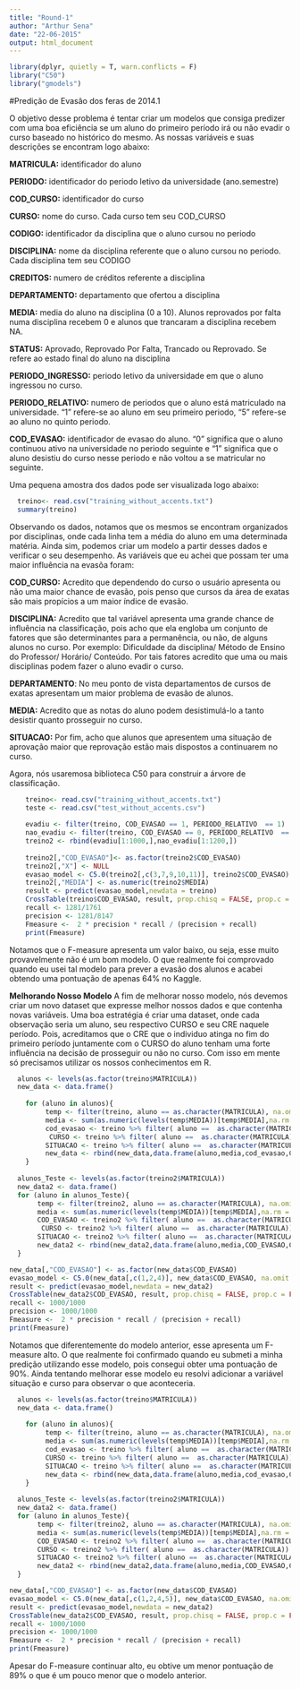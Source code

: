 ```yaml
---
title: "Round-1"
author: "Arthur Sena"
date: "22-06-2015"
output: html_document
---
```


```r
library(dplyr, quietly = T, warn.conflicts = F)
library("C50")
library("gmodels")
```

#Predição de Evasão dos feras de 2014.1

O objetivo desse problema é tentar criar um modelos que consiga predizer com uma boa eficiência se um aluno do primeiro período irá ou não evadir o curso baseado no histórico do mesmo. As nossas variáveis e suas descrições se encontram logo abaixo:

__MATRICULA:__ identificador do aluno

__PERIODO:__ identificador do periodo letivo da universidade (ano.semestre)

__COD_CURSO:__ identificador do curso

__CURSO:__ nome do curso. Cada curso tem seu COD_CURSO

__CODIGO:__ identificador da disciplina que o aluno cursou no periodo

__DISCIPLINA:__ nome da disciplina referente que o aluno cursou no periodo. Cada disciplina tem seu CODIGO

__CREDITOS:__ numero de créditos referente a disciplina

__DEPARTAMENTO:__ departamento que ofertou a disciplina

__MEDIA:__ media do aluno na disciplina (0 a 10). Alunos reprovados por falta numa disciplina recebem 0 e alunos que trancaram a disciplina recebem NA.

__STATUS:__ Aprovado, Reprovado Por Falta, Trancado ou Reprovado. Se refere ao estado final do aluno na disciplina

__PERIODO_INGRESSO:__ periodo letivo da universidade em que o aluno ingressou no curso.

__PERIODO_RELATIVO:__ numero de periodos que o aluno está matriculado na universidade. "1" refere-se ao aluno em seu primeiro periodo, "5" refere-se ao aluno no quinto periodo.

__COD_EVASAO:__ identificador de evasao do aluno. "0" significa que o aluno continuou ativo na universidade no periodo seguinte e "1" significa que o aluno desistiu do curso nesse periodo e não voltou a se matricular no seguinte.

Uma pequena amostra dos dados pode ser visualizada logo abaixo:

```r
  treino<- read.csv("training_without_accents.txt")
  summary(treino)
```

Observando os dados, notamos que os mesmos se encontram organizados por disciplinas, onde cada linha tem a média do aluno em uma determinada matéria. Ainda sim, podemos criar um modelo a partir desses dados e verificar o seu desempenho. As variáveis que eu achei que possam ter uma maior influência na evasõa foram:

__COD_CURSO:__ Acredito que dependendo do curso o usuário apresenta ou não uma maior chance de evasão, pois penso que cursos da área de exatas são mais propícios a um maior índice de evasão.

__DISCIPLINA:__ Acredito que tal variável apresenta uma grande chance de influência na classificação, pois acho que ela engloba um conjunto de fatores que são determinantes para a permanência, ou não, de alguns alunos no curso. Por exemplo: Dificuldade da disciplina/ Método de Ensino do Professor/ Horário/ Conteúdo. Por tais fatores acredito que uma ou mais disciplinas podem fazer o aluno evadir o curso.  

__DEPARTAMENTO__: No meu ponto de vista departamentos de cursos de exatas apresentam um maior problema de evasão de alunos.   

__MEDIA:__ Acredito que as notas do aluno podem desistimulá-lo a tanto desistir quanto prosseguir no curso.

__SITUACAO:__ Por fim, acho que alunos que apresentem uma situação de aprovação maior que reprovação estão mais dispostos a continuarem no curso.

Agora, nós usaremosa biblioteca C50 para construir a árvore de classificação.

```r
    treino<- read.csv("training_without_accents.txt")
    teste <- read.csv("test_without_accents.csv")
  
    evadiu <- filter(treino, COD_EVASAO == 1, PERIODO_RELATIVO  == 1)
    nao_evadiu <- filter(treino, COD_EVASAO == 0, PERIODO_RELATIVO  == 1)
    treino2 <- rbind(evadiu[1:1000,],nao_evadiu[1:1200,])
    
    treino2[,"COD_EVASAO"]<- as.factor(treino2$COD_EVASAO)
    treino2[,"X"] <- NULL
    evasao_model <- C5.0(treino2[,c(3,7,9,10,11)], treino2$COD_EVASAO)
    treino2[,"MEDIA"] <- as.numeric(treino2$MEDIA)
    result <- predict(evasao_model,newdata = treino)
    CrossTable(treino$COD_EVASAO, result, prop.chisq = FALSE, prop.c = FALSE, prop.r = FALSE, dnn = c('actual', 'predicted'))
    recall <- 1281/1761
    precision <- 1281/8147
    Fmeasure <-  2 * precision * recall / (precision + recall)
    print(Fmeasure)
```

Notamos que o F-measure apresenta um valor baixo, ou seja, esse muito provavelmente não é um bom modelo. O que realmente foi comprovado quando eu usei tal modelo para prever a evasão dos alunos e acabei obtendo uma pontuação de apenas 64% no Kaggle.

__Melhorando Nosso Modelo__
A fim de melhorar nosso modelo, nós devemos criar um novo dataset que expresse melhor nossos dados e que contenha novas variáveis. Uma boa estratégia é criar uma dataset, onde cada observação seria um aluno, seu respectivo CURSO e seu CRE naquele período. Pois, acreditamos que o CRE que o individuo atinga no fim do primeiro período juntamente com o CURSO do aluno tenham uma forte influência na decisão de prosseguir ou não no curso. Com isso em mente só precisamos utilizar os nossos conhecimentos em R. 

```r
  alunos <- levels(as.factor(treino$MATRICULA))    
  new_data <- data.frame()
  
    for (aluno in alunos){
         temp <- filter(treino, aluno == as.character(MATRICULA), na.omit = T)
         media <- sum(as.numeric(levels(temp$MEDIA))[temp$MEDIA],na.rm = T)/nrow(temp)
         cod_evasao <- treino %>% filter( aluno ==  as.character(MATRICULA)) %>% select(COD_EVASAO)
          CURSO <- treino %>% filter( aluno ==  as.character(MATRICULA)) %>% select(CURSO)
         SITUACAO <- treino %>% filter( aluno ==  as.character(MATRICULA)) %>% select(SITUACAO)
         new_data <- rbind(new_data,data.frame(aluno,media,cod_evasao,CURSO),warn.conflicts = F )
    }
  
  alunos_Teste <- levels(as.factor(treino2$MATRICULA))    
  new_data2 <- data.frame()
  for (aluno in alunos_Teste){
       temp <- filter(treino2, aluno == as.character(MATRICULA), na.omit = T)
       media <- sum(as.numeric(levels(temp$MEDIA))[temp$MEDIA],na.rm = T)/nrow(temp)
       COD_EVASAO <- treino2 %>% filter( aluno ==  as.character(MATRICULA)) %>% select(COD_EVASAO)
        CURSO <- treino2 %>% filter( aluno ==  as.character(MATRICULA)) %>% select(CURSO)
       SITUACAO <- treino2 %>% filter( aluno ==  as.character(MATRICULA)) %>% select(SITUACAO)
       new_data2 <- rbind(new_data2,data.frame(aluno,media,COD_EVASAO,CURSO))
  }

new_data[,"COD_EVASAO"] <- as.factor(new_data$COD_EVASAO)
evasao_model <- C5.0(new_data[,c(1,2,4)], new_data$COD_EVASAO, na.omit = T)
result <- predict(evasao_model,newdata = new_data2)
CrossTable(new_data2$COD_EVASAO, result, prop.chisq = FALSE, prop.c = FALSE, prop.r = FALSE, dnn = c('actual', 'predicted'))
recall <- 1000/1000
precision <- 1000/1000
Fmeasure <-  2 * precision * recall / (precision + recall)
print(Fmeasure)
```

Notamos que diferentemente do modelo anterior, esse apresenta um F-measure alto. O que realmente foi confirmado quando eu submeti a minha predição utilizando esse modelo, pois consegui obter uma pontuação de 90%. Ainda tentando melhorar esse modelo eu resolvi adicionar a variável situação e curso para observar o que aconteceria.

```r
  alunos <- levels(as.factor(treino$MATRICULA))    
  new_data <- data.frame()
  
    for (aluno in alunos){
         temp <- filter(treino, aluno == as.character(MATRICULA), na.omit = T)
         media <- sum(as.numeric(levels(temp$MEDIA))[temp$MEDIA],na.rm = T)/nrow(temp)
         cod_evasao <- treino %>% filter( aluno ==  as.character(MATRICULA)) %>% select(COD_EVASAO)
         CURSO <- treino %>% filter( aluno ==  as.character(MATRICULA)) %>% select(CURSO)
         SITUACAO <- treino %>% filter( aluno ==  as.character(MATRICULA)) %>% select(SITUACAO)
         new_data <- rbind(new_data,data.frame(aluno,media,cod_evasao,CURSO,SITUACAO),warn.conflicts = F )
    }
  
  alunos_Teste <- levels(as.factor(treino2$MATRICULA))    
  new_data2 <- data.frame()
  for (aluno in alunos_Teste){
       temp <- filter(treino2, aluno == as.character(MATRICULA), na.omit = T)
       media <- sum(as.numeric(levels(temp$MEDIA))[temp$MEDIA],na.rm = T)/nrow(temp)
       COD_EVASAO <- treino2 %>% filter( aluno ==  as.character(MATRICULA)) %>% select(COD_EVASAO)
       CURSO <- treino2 %>% filter( aluno ==  as.character(MATRICULA)) %>% select(CURSO)
       SITUACAO <- treino2 %>% filter( aluno ==  as.character(MATRICULA)) %>% select(SITUACAO)
       new_data2 <- rbind(new_data2,data.frame(aluno,media,COD_EVASAO,CURSO,SITUACAO))
  }

new_data[,"COD_EVASAO"] <- as.factor(new_data$COD_EVASAO)
evasao_model <- C5.0(new_data[,c(1,2,4,5)], new_data$COD_EVASAO, na.omit = T)
result <- predict(evasao_model,newdata = new_data2)
CrossTable(new_data2$COD_EVASAO, result, prop.chisq = FALSE, prop.c = FALSE, prop.r = FALSE, dnn = c('actual', 'predicted'))
recall <- 1000/1000
precision <- 1000/1000
Fmeasure <-  2 * precision * recall / (precision + recall)
print(Fmeasure)
```

Apesar do F-measure continuar alto, eu obtive um menor pontuação de 89% o que é um pouco menor que o modelo anterior.



